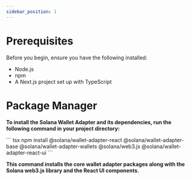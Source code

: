 ```yaml
---
sidebar_position: 1
---
```


# Prerequisites
Before you begin, ensure you have the following installed:

- Node.js
- npm
- A Next.js project set up with TypeScript

# Package Manager

**To install the Solana Wallet Adapter and its dependencies, run the following command in your project directory:**


<Tabs>
  <TabItem value="apple" label="Npm" default>
    ``` tsx
  npm install @solana/wallet-adapter-react @solana/wallet-adapter-base @solana/wallet-adapter-wallets @solana/web3.js @solana/wallet-adapter-react-ui
    ```
  </TabItem>

</Tabs>

**This command installs the core wallet adapter packages along with the Solana web3.js library and the React UI components.**

